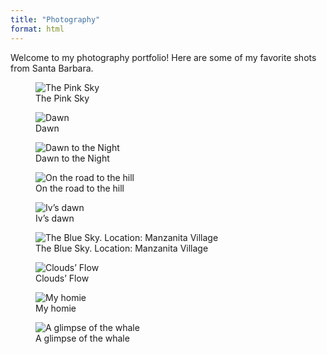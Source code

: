 ```yaml
---
title: "Photography"
format: html
---
```


Welcome to my photography portfolio! Here are some of my favorite shots from Santa Barbara.

![The Pink Sky](./tinified/pink.jpg "Pink Dawn")

![Dawn](./tinified/dawn.jpg "Dawn")

![Dawn to the Night](./tinified/darkdawn.jpg "Darker Dawn")

![On the road to the hill](./tinified/Hill.jpg "Road to the hill")

![Iv's dawn](./tinified/ivdawn.jpg "Iv's dawn")

![The Blue Sky. Location: Manzanita Village](./tinified/manze.jpg "Manz's Sky")

![Clouds' Flow](./tinified/skyflow.jpg "Clouds' Flow")

![My homie](./tinified/Friends.jpg "Friend")

![A glimpse of the whale](./tinified/whale.jpg "Whale")
